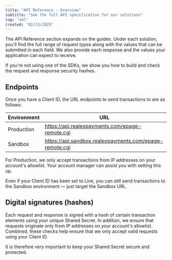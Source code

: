 ```yaml
---
title: "API Reference - Overview"
subtitle: "See the full API specification for our solutions"
tag: "xml"
created: "02/13/2025"
---
```


The API Reference section expands on the guides. Under each solution, you'll find the full range of request types along with the values that can be submitted in each field. We also provide each response and the values your application can expect to receive.

If you're not using one of the SDKs, we show you how to build and check the request and response security hashes.

## Endpoints
Once you have a Client ID, the URL endpoints to send transactions to are as follows:

| Environment | URL |
| --- | --- |
| Production | https://api.realexpayments.com/epage-remote.cgi |
| Sandbox | https://api.sandbox.realexpayments.com/epage-remote.cgi |

For Production, we only accept transactions from IP addresses on your account's allowlist. Your account manager can assist you with setting this up.

Even if your Client ID has been set to Live, you can still send transactions to the Sandbox environment — just target the Sandbox URL.

## Digital signatures (hashes)
Each request and response is signed with a hash of certain transaction elements using your unique Shared Secret. In addition, we ensure that requests originate only from IP addresses on your account's allowlist. Combined, these checks help ensure that we only accept valid requests using your Client ID.

It is therefore very important to keep your Shared Secret secure and protected.
